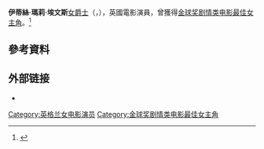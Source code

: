 {{NoteTA
|G1=Show
}}
{{Infobox person
| image            = Dame Edith Evans Allan Warren.jpg
| caption          = 黛·伊蒂絲·瑪莉·埃文斯女爵士於1973年
| name             = 伊蒂絲·瑪莉·埃文斯[[大英帝國勳章|女爵士]]{{DBE}}
| birth_name       = 伊蒂絲·瑪莉·埃文斯
| birth_date       = {{birthdate|1888|2|8|df=y}} 
| birth_place      = {{UK}}[[倫敦|倫敦]][[皮姆利科|皮姆利科]]
| death_date       = {{dda|1976|10|14|1888|2|8|df=y}}
| death_place      = {{UK}}[[肯特郡|肯特郡]][[克蘭布魯克_(英國肯特郡)|克蘭布魯克]]
| occupation       = 演員
| years_active     = 1910–1976
| spouse           = George Booth (1925-1935)
}}
'''伊蒂絲·瑪莉·埃文斯'''[[大英帝國勳章|女爵士]]{{DBE}}（{{lang-en|Dame Edith Mary Evans}}，{{bd|1888年|2月8日|1976年|10月14日}}），英國電影演員，曾獲得[[金球奖剧情类电影最佳女主角|金球奖剧情类电影最佳女主角]]。<ref>{{Cite news|title=Dame Edith Evans Is Dead at 88; A Legend of the English Theater|url=https://www.nytimes.com/1976/10/15/archives/dame-edith-evans-is-dead-at-88-a-legend-of-the-english-theater.html|newspaper=The New York Times|date=1976-10-15|accessdate=2021-05-03|issn=0362-4331|language=en-US|first=Joseph Collins Special to The New York|last=Times|archive-date=2021-05-05|archive-url=https://web.archive.org/web/20210505192309/https://www.nytimes.com/1976/10/15/archives/dame-edith-evans-is-dead-at-88-a-legend-of-the-english-theater.html}}</ref>

== 參考資料 ==
{{reflist}}

== 外部链接 ==
* {{IMDb name|id=0262725|name=Edith Evans}}

{{英國電影學院獎最佳女主角}}
{{金球奖剧情类电影最佳女主角}}
{{紐約影評人協會獎最佳女主角}}
{{國家評論協會獎最佳女主角}}

{{Authority control}}
{{DEFAULTSORT: Evans, Edith}}
[[Category:英格兰女电影演员|Category:英格兰女电影演员]]
[[Category:金球奖剧情类电影最佳女主角|Category:金球奖剧情类电影最佳女主角]]